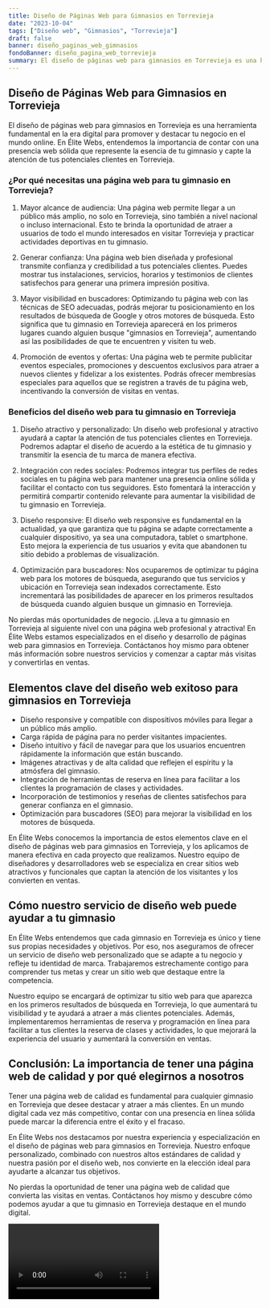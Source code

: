 ```yaml
---
title: Diseño de Páginas Web para Gimnasios en Torrevieja
date: "2023-10-04"
tags: ["Diseño web", "Gimnasios", "Torrevieja"]
draft: false
banner: diseño_paginas_web_gimnasios
fondoBanner: diseño_pagina_web_torrevieja
summary: El diseño de páginas web para gimnasios en Torrevieja es una herramienta fundamental en la era digital para promover y destacar tu negocio en el mundo online. En Élite Webs, entendemos la importancia de contar con una presencia web sólida que represente la esencia de tu gimnasio y capte la atención de tus potenciales clientes en Torrevieja.
---
```



## Diseño de Páginas Web para Gimnasios en Torrevieja

El diseño de páginas web para gimnasios en Torrevieja es una herramienta fundamental en la era digital para promover y destacar tu negocio en el mundo online. En Élite Webs, entendemos la importancia de contar con una presencia web sólida que represente la esencia de tu gimnasio y capte la atención de tus potenciales clientes en Torrevieja.

### ¿Por qué necesitas una página web para tu gimnasio en Torrevieja?

1. Mayor alcance de audiencia: Una página web permite llegar a un público más amplio, no solo en Torrevieja, sino también a nivel nacional o incluso internacional. Esto te brinda la oportunidad de atraer a usuarios de todo el mundo interesados en visitar Torrevieja y practicar actividades deportivas en tu gimnasio.

2. Generar confianza: Una página web bien diseñada y profesional transmite confianza y credibilidad a tus potenciales clientes. Puedes mostrar tus instalaciones, servicios, horarios y testimonios de clientes satisfechos para generar una primera impresión positiva.

3. Mayor visibilidad en buscadores: Optimizando tu página web con las técnicas de SEO adecuadas, podrás mejorar tu posicionamiento en los resultados de búsqueda de Google y otros motores de búsqueda. Esto significa que tu gimnasio en Torrevieja aparecerá en los primeros lugares cuando alguien busque "gimnasios en Torrevieja", aumentando así las posibilidades de que te encuentren y visiten tu web.

4. Promoción de eventos y ofertas: Una página web te permite publicitar eventos especiales, promociones y descuentos exclusivos para atraer a nuevos clientes y fidelizar a los existentes. Podrás ofrecer membresías especiales para aquellos que se registren a través de tu página web, incentivando la conversión de visitas en ventas.

### Beneficios del diseño web para tu gimnasio en Torrevieja

1. Diseño atractivo y personalizado: Un diseño web profesional y atractivo ayudará a captar la atención de tus potenciales clientes en Torrevieja. Podremos adaptar el diseño de acuerdo a la estética de tu gimnasio y transmitir la esencia de tu marca de manera efectiva.

2. Integración con redes sociales: Podremos integrar tus perfiles de redes sociales en tu página web para mantener una presencia online sólida y facilitar el contacto con tus seguidores. Esto fomentará la interacción y permitirá compartir contenido relevante para aumentar la visibilidad de tu gimnasio en Torrevieja.

3. Diseño responsive: El diseño web responsive es fundamental en la actualidad, ya que garantiza que tu página se adapte correctamente a cualquier dispositivo, ya sea una computadora, tablet o smartphone. Esto mejora la experiencia de tus usuarios y evita que abandonen tu sitio debido a problemas de visualización.

4. Optimización para buscadores: Nos ocuparemos de optimizar tu página web para los motores de búsqueda, asegurando que tus servicios y ubicación en Torrevieja sean indexados correctamente. Esto incrementará las posibilidades de aparecer en los primeros resultados de búsqueda cuando alguien busque un gimnasio en Torrevieja.

No pierdas más oportunidades de negocio. ¡Lleva a tu gimnasio en Torrevieja al siguiente nivel con una página web profesional y atractiva! En Élite Webs estamos especializados en el diseño y desarrollo de páginas web para gimnasios en Torrevieja. Contáctanos hoy mismo para obtener más información sobre nuestros servicios y comenzar a captar más visitas y convertirlas en ventas.

<GifSeo />

<Cta />

## Elementos clave del diseño web exitoso para gimnasios en Torrevieja

- Diseño responsive y compatible con dispositivos móviles para llegar a un público más amplio.
- Carga rápida de página para no perder visitantes impacientes.
- Diseño intuitivo y fácil de navegar para que los usuarios encuentren rápidamente la información que están buscando.
- Imágenes atractivas y de alta calidad que reflejen el espíritu y la atmósfera del gimnasio.
- Integración de herramientas de reserva en línea para facilitar a los clientes la programación de clases y actividades.
- Incorporación de testimonios y reseñas de clientes satisfechos para generar confianza en el gimnasio.
- Optimización para buscadores (SEO) para mejorar la visibilidad en los motores de búsqueda.

En Élite Webs conocemos la importancia de estos elementos clave en el diseño de páginas web para gimnasios en Torrevieja, y los aplicamos de manera efectiva en cada proyecto que realizamos. Nuestro equipo de diseñadores y desarrolladores web se especializa en crear sitios web atractivos y funcionales que captan la atención de los visitantes y los convierten en ventas.

## Cómo nuestro servicio de diseño web puede ayudar a tu gimnasio

En Élite Webs entendemos que cada gimnasio en Torrevieja es único y tiene sus propias necesidades y objetivos. Por eso, nos aseguramos de ofrecer un servicio de diseño web personalizado que se adapte a tu negocio y refleje tu identidad de marca. Trabajaremos estrechamente contigo para comprender tus metas y crear un sitio web que destaque entre la competencia.

Nuestro equipo se encargará de optimizar tu sitio web para que aparezca en los primeros resultados de búsqueda en Torrevieja, lo que aumentará tu visibilidad y te ayudará a atraer a más clientes potenciales. Además, implementaremos herramientas de reserva y programación en línea para facilitar a tus clientes la reserva de clases y actividades, lo que mejorará la experiencia del usuario y aumentará la conversión en ventas.

## Conclusión: La importancia de tener una página web de calidad y por qué elegirnos a nosotros

Tener una página web de calidad es fundamental para cualquier gimnasio en Torrevieja que desee destacar y atraer a más clientes. En un mundo digital cada vez más competitivo, contar con una presencia en línea sólida puede marcar la diferencia entre el éxito y el fracaso.

En Élite Webs nos destacamos por nuestra experiencia y especialización en el diseño de páginas web para gimnasios en Torrevieja. Nuestro enfoque personalizado, combinado con nuestros altos estándares de calidad y nuestra pasión por el diseño web, nos convierte en la elección ideal para ayudarte a alcanzar tus objetivos.

No pierdas la oportunidad de tener una página web de calidad que convierta las visitas en ventas. Contáctanos hoy mismo y descubre cómo podemos ayudar a que tu gimnasio en Torrevieja destaque en el mundo digital.

<Video />

<CtaBot job="Gimnasios" city="Torrevieja" />

<Gmaps query="Torrevieja+españa+maps" />
